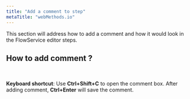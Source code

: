```yaml
---
title: "Add a comment to step"
metaTitle: "webMethods.io"
---
```

This section will address how to add a comment and how it would look in the FlowService editor steps.

## How to add comment ?

<FlowService
title=""
description="">
  <FlowStep comment="Add a comment in the text box" img="editor-usage/comment-1.jpg"/>
</FlowService>
<br/>
<FlowService
title=""
description="">
  <FlowStep comment="Comment would appear along with the respective step" img="editor-usage/comment-2.jpg"/>
</FlowService>

**Keyboard shortcut**: Use **Ctrl+Shift+C** to open the comment box. After adding comment, **Ctrl+Enter** will save the comment.
